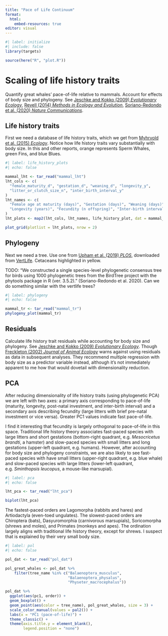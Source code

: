 ```yaml
---
title: "Pace of Life Continuum"
format:
  html:
    embed-resources: true
editor: visual
---
```


```r
#| label: initialize
#| include: false
library(targets)

source(here("R", "plot.R"))
```

# Scaling of life history traits

Quantify great whales' pace-of-life relative to mammals. Account for effects of body size and phylogeny. See [Jeschke and Kokko (2009) *Evolutionary Ecology*](https://doi.org/10.1007/s10682-008-9276-y), [Revell (2014) *Methods in Ecology and Evolution*](https://doi.org/10.1111/j.2041-210X.2011.00169.x), [Soriano-Redondo et al. (2020) *Nature Communications*](https://doi.org/10.1038/s41467-020-19256-0).

## Life history traits

First we need a database of life history traits, which we get from [Myhrvold et al. (2015) *Ecology*](https://doi.org/10.1890/15-0846R.1). Notice how life history traits vary substantially with body size. In this and other reports, orange represents Sperm Whales, green Fins, and blue Blues.

```r
#| label: life_history_plots
#| echo: false

mammal_lht <- tar_read("mammal_lht")
lht_cols <- c(
  "female_maturity_d", "gestation_d", "weaning_d", "longevity_y", 
  "litter_or_clutch_size_n", "inter_birth_interval_y"
)
lht_names <- c(
  "Female age at maturity (days)", "Gestation (days)", "Weaning (days)", 
  "Longevity (years)", "Fecundity (n offspring)", "Inter-birth interval (y)"
)
lht_plots <- map2(lht_cols, lht_names, life_history_plot, dat = mammal_lht)

plot_grid(plotlist = lht_plots, nrow = 2)
```

## Phylogeny

Next we need a tree. Use one from [Upham et al. (2019) *PLOS*](https://doi.org/10.1371/journal.pbio.3000494), downloaded from [VertLife](http://verlife.org/phylosubsets). Cetaceans highlighted in yellow.

TODO: "We constructed a single species-level phylogenetic consensus tree for birds using 1000 phylogenetic trees from the BirdTree project with the phytools package in R (ver. 3.5.2)." (Soriano-Redondo et al. 2020). Can we do something similar with the vertlife trees?

```r
#| label: phylogeny
#| echo: false

mammal_tr <- tar_read("mammal_tr")
phylogeny_plot(mammal_tr)
```

## Residuals

Calculate life history trait residuals while accounting for body size and phylogeny. See [Jeschke and Kokko (2009) *Evolutionary Ecology*](https://doi.org/10.1007/s10682-008-9276-y). Though [Freckleton (2002) *Journal of Animal Ecology*](https://doi.org/10.1046/j.1365-2656.2002.00618.x) warns against using residuals as data in subsequent analyses. They recommend multiple regression with body size as a predictor variable instead, although it's not immediately apparent to me how that would dovetail with dimensionality reduction.

## PCA

After reducing dimensionality of life history traits (using phylogenetic PCA) we are left with two axes: a primary axis corresponding to pace-of-life (maturity, longevity, post-natal investment, and inter-birth interval) and a secondary axis describing fecundity (large litters with brief pre-natal investment or vice versa). Greater PC1 values indicate fast pace-of-life.

I find it interesting that fecundity is largely orthogonal to pace-of-life in this space. Traditional life history theory associates fast-paced species with large litters and short gestations (bottom-right quadrant, e.g. *Mesocricetus brandti*, a hamster) and slow-paced species with small litters and long gestations (upper-left quadrant, e.g. humans). However, after accounting for body size and phylogeny constraints, we are also likely to see fast-paced species with have small litters (upper-right quadrant, e.g. blue whale) and slow-paced species with large litters (lower-left quadrant, e.g. *Sminthopsis leucopus*, a mouse-like marsupial).

```r
#| label: pca
#| echo: false

lht_pca <- tar_read("lht_pca")

biplot(lht_pca)
```

The fastest-paced orders are Lagomorpha (rabbits and hares) and Artiodactyla (even-toed ungulates). The slowest-paced orders are Chiroptera (bats), Dasyuromorphia (carnivorous marsupials), Soricomorpha (shrews and moles), and Primates (monkeys and apes). The ordination largely aligns with traditional life history theory, except for shrews. I suspect that is explained by their very small body size.

```r
#| label: pol
#| echo: false

pol_dat <- tar_read("pol_dat")

pol_great_whales <- pol_dat %>%
    filter(tree_name %in% c("Balaenoptera_musculus",
                            "Balaenoptera_physalus",
                            "Physeter_macrocephalus"))

pol_dat %>%
  ggplot(aes(pc1, order)) +
  geom_boxplot() +
  geom_point(aes(color = tree_name), pol_great_whales, size = 3) +
  scale_color_manual(values = pal2()) +
  labs(x = "PC1 (pace-of-life)") +
  theme_classic() +
  theme(axis.title.y = element_blank(),
        legend.position = "none")
```
